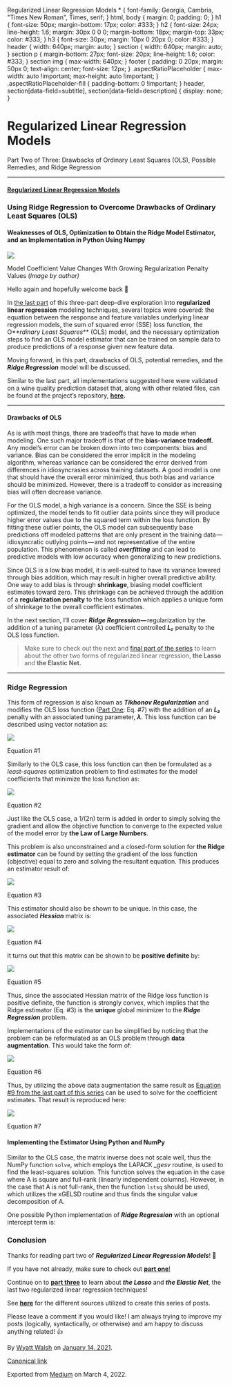 Regularized Linear Regression Models \* { font-family: Georgia, Cambria, "Times New Roman", Times, serif; } html, body { margin: 0; padding: 0; } h1 { font-size: 50px; margin-bottom: 17px; color: #333; } h2 { font-size: 24px; line-height: 1.6; margin: 30px 0 0 0; margin-bottom: 18px; margin-top: 33px; color: #333; } h3 { font-size: 30px; margin: 10px 0 20px 0; color: #333; } header { width: 640px; margin: auto; } section { width: 640px; margin: auto; } section p { margin-bottom: 27px; font-size: 20px; line-height: 1.6; color: #333; } section img { max-width: 640px; } footer { padding: 0 20px; margin: 50px 0; text-align: center; font-size: 12px; } .aspectRatioPlaceholder { max-width: auto !important; max-height: auto !important; } .aspectRatioPlaceholder-fill { padding-bottom: 0 !important; } header, section\[data-field=subtitle\], section\[data-field=description\] { display: none; }

Regularized Linear Regression Models
====================================

Part Two of Three: Drawbacks of Ordinary Least Squares (OLS), Possible Remedies, and Ridge Regression

* * *

#### [Regularized Linear Regression Models](https://towardsdatascience.com/tagged/regularized-regression)

### Using Ridge Regression to Overcome Drawbacks of Ordinary Least Squares (OLS)

#### Weaknesses of OLS, Optimization to Obtain the Ridge Model Estimator, and an Implementation in Python Using Numpy

![](https://cdn-images-1.medium.com/max/800/1*cju3fHmuTtt5w4AFV7lfFg.png)

Model Coefficient Value Changes With Growing Regularization Penalty Values (_Image by author)_

Hello again and hopefully welcome back 👋

In [the last part](https://towardsdatascience.com/regularized-linear-regression-models-57bbdce90a8c) of this three-part deep-dive exploration into **regularized linear regression** modeling techniques, several topics were covered: the equation between the response and feature variables underlying linear regression models, the sum of squared error (SSE) loss function, the O**_rdinary Least Squares_** (OLS) model, and the necessary optimization steps to find an OLS model estimator that can be trained on sample data to produce predictions of a response given new feature data.

Moving forward, in this part, drawbacks of OLS, potential remedies, and the **_Ridge Regression_** model will be discussed.

Similar to the last part, all implementations suggested here were validated on a wine quality prediction dataset that, along with other related files, can be found at the project’s repository, [**here**](http://github.com/wyattowalsh/regularized-linear-regression-deep-dive)**.**

* * *

#### Drawbacks of OLS

As is with most things, there are tradeoffs that have to made when modeling. One such major tradeoff is that of the **bias-variance tradeoff.** Any model’s error can be broken down into two components: bias and variance. Bias can be considered the error implicit in the modeling algorithm, whereas variance can be considered the error derived from differences in idiosyncrasies across training datasets. A good model is one that should have the overall error minimized, thus both bias and variance should be minimized. However, there is a tradeoff to consider as increasing bias will often decrease variance.

For the OLS model, a high variance is a concern. Since the SSE is being optimized, the model tends to fit outlier data points since they will produce higher error values due to the squared term within the loss function. By fitting these outlier points, the OLS model can subsequently base predictions off modeled patterns that are only present in the training data — idiosyncratic outlying points — and not representative of the entire population. This phenomenon is called **_overfitting_** and can lead to predictive models with low accuracy when generalizing to new predictions.

Since OLS is a low bias model, it is well-suited to have its variance lowered through bias addition, which may result in higher overall predictive ability. One way to add bias is through **shrinkage**, biasing model coefficient estimates toward zero. This shrinkage can be achieved through the addition of a **regularization penalty** to the loss function which applies a unique form of shrinkage to the overall coefficient estimates.

In the next section, I’ll cover **_Ridge Regression_ —** regularization by the addition of a tuning parameter (λ) coefficient controlled **_L₂_** penalty to the OLS loss function.

> Make sure to check out the next and [final part of the series](https://towardsdatascience.com/regularized-linear-regression-models-dcf5aa662ab9) to learn about the other two forms of regularized linear regression, **the Lasso** and **the Elastic Net.**

* * *

### Ridge Regression

This form of regression is also known as **_Tikhonov Regularization_** and modifies the OLS loss function ([Part One](https://towardsdatascience.com/regularized-linear-regression-models-57bbdce90a8c): Eq. #7) with the addition of an **_L₂_** penalty with an associated tuning parameter, **_λ_**. This loss function can be described using vector notation as:

![](https://cdn-images-1.medium.com/max/800/1*BYgPXXS1fHgFUVKZQej6MA.png)

Equation #1

Similarly to the OLS case, this loss function can then be formulated as a _least-squares_ optimization problem to find estimates for the model coefficients that minimize the loss function as:

![](https://cdn-images-1.medium.com/max/800/1*-MS_E_A7aT_U-3wPqQK5Pw.png)

Equation #2

Just like the OLS case, a 1/(2n) term is added in order to simply solving the gradient and allow the objective function to converge to the expected value of the model error by **the Law of Large Numbers**.

This problem is also unconstrained and a closed-form solution for **the Ridge estimator** can be found by setting the gradient of the loss function (objective) equal to zero and solving the resultant equation. This produces an estimator result of:

![](https://cdn-images-1.medium.com/max/800/1*2wlXh_tx5RcZyYvVX5DSNA.png)

Equation #3

This estimator should also be shown to be unique. In this case, the associated **_Hessian_** matrix is:

![](https://cdn-images-1.medium.com/max/800/1*Ll-vX-C8GD2um5ZCkdknYg.png)

Equation #4

It turns out that this matrix can be shown to be **positive definite** by:

![](https://cdn-images-1.medium.com/max/800/1*GdZ5Gy7DEtfBTcJQyAKakg.png)

Equation #5

Thus, since the associated Hessian matrix of the Ridge loss function is positive definite, the function is strongly convex, which implies that the Ridge estimator (Eq. #3) is the **unique** global minimizer to the **_Ridge Regression_** problem.

Implementations of the estimator can be simplified by noticing that the problem can be reformulated as an OLS problem through **data augmentation**. This would take the form of:

![](https://cdn-images-1.medium.com/max/800/1*V0A1Ci1XCkDxcqKBa8pjiA.png)

Equation #6

Thus, by utilizing the above data augmentation the same result as [Equation #9 from the last part of this series](https://towardsdatascience.com/regularized-linear-regression-models-57bbdce90a8c) can be used to solve for the coefficient estimates. That result is reproduced here:

![](https://cdn-images-1.medium.com/max/800/1*9J0ge0zzhKK6PrbF02x5nQ.png)

Equation #7

#### Implementing the Estimator Using Python and NumPy

Similar to the OLS case, the matrix inverse does not scale well, thus the NumPy function `solve`, which employs the LAPACK _\_gesv_ routine, is used to find the least-squares solution. This function solves the equation in the case where A is square and full-rank (linearly independent columns). However, in the case that A is not full-rank, then the function `lstsq` should be used, which utilizes the xGELSD routine and thus finds the singular value decomposition of A.

One possible Python implementation of **_Ridge Regression_** with an optional intercept term is:

### Conclusion

Thanks for reading part two of **_Regularized Linear Regression Models_**! 🙌

If you have not already, make sure to check out [**part one**!](https://towardsdatascience.com/regularized-linear-regression-models-57bbdce90a8c)

Continue on to [**part three**](https://towardsdatascience.com/regularized-linear-regression-models-dcf5aa662ab9) to learn about **_the Lasso_** and **_the Elastic Net_**, the last two regularized linear regression techniques!

See [**here**](https://github.com/wyattowalsh/regularized-linear-regression-deep-dive/blob/master/SOURCES.md) for the different sources utilized to create this series of posts.

Please leave a comment if you would like! I am always trying to improve my posts (logically, syntactically, or otherwise) and am happy to discuss anything related! 👍

By [Wyatt Walsh](https://medium.com/@wyattowalsh) on [January 14, 2021](https://medium.com/p/44572e79a1b5).

[Canonical link](https://medium.com/@wyattowalsh/regularized-linear-regression-models-44572e79a1b5)

Exported from [Medium](https://medium.com) on March 4, 2022.